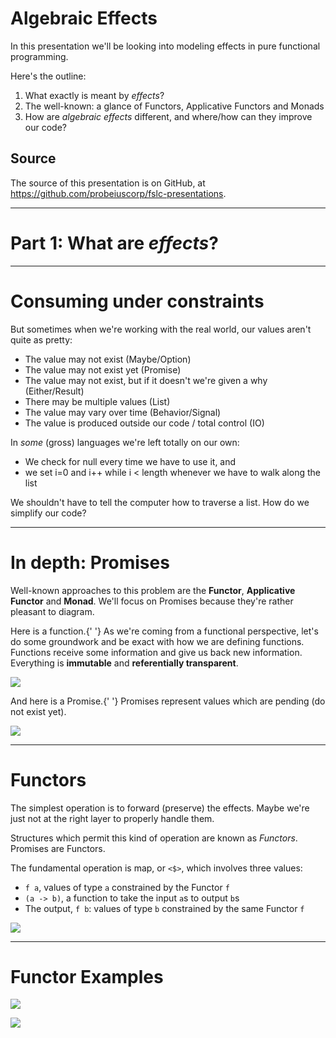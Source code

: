 
<Head>
  <title>Algebraic Effects</title>
  <link href="https://fonts.googleapis.com/css2?family=Ubuntu+Mono:ital,wght@0,400;0,700;1,400;1,700&display=swap" rel="stylesheet" />
</Head>

# Algebraic Effects

In this presentation we'll be looking into modeling effects in pure functional programming.

Here's the outline:

1. What exactly is meant by _effects_?
2. The well-known: a glance of Functors, Applicative Functors and Monads
3. How are _algebraic effects_ different, and where/how can they improve our code?

## Source

The source of this presentation is on GitHub, at https://github.com/probeiuscorp/fslc-presentations.

---

# Part 1: What are _effects_?

---

# Consuming under constraints

But sometimes when we're working with the real world, our values aren't quite as pretty:

- The value may not exist (Maybe/Option)
- The value may not exist yet (Promise)
- The value may not exist, but if it doesn't we're given a why (Either/Result)
- There may be multiple values (List)
- The value may vary over time (Behavior/Signal)
- The value is produced outside our code / total control (IO)

In _some_ (gross) languages we're left totally on our own:
* We check for null every time we have to use it, and
* we set i=0 and i++ while i < length whenever we have to walk along the list

We shouldn't have to tell the computer how to traverse a list.
How do we simplify our code?

---

# In depth: Promises

Well-known approaches to this problem are the **Functor**, **Applicative Functor** and **Monad**.
We'll focus on Promises because they're rather pleasant to diagram.

<p>
  <Highlight>Here is a function.</Highlight>{' '}
  As we're coming from a functional perspective,
  let's do some groundwork and be exact with how we are defining functions.
  Functions receive some information and give us back new information.
  Everything is <strong>immutable</strong> and <strong>referentially transparent</strong>.
</p>

![](function.svg)

<p>
  <Highlight>And here is a Promise.</Highlight>{' '}
  Promises represent values which are pending (do not exist yet).
</p>

![](promise.svg)

---

# Functors

The simplest operation is to forward (preserve) the effects.
Maybe we're just not at the right layer to properly handle them.

Structures which permit this kind of operation are known as _Functors_.
Promises are Functors.

The fundamental operation is map, or `<$>`, which involves three values:
* `f a`, values of type `a` constrained by the Functor `f`
* `(a -> b)`, a function to take the input `a`s to output `b`s
* The output, `f b`: values of type `b` constrained by the same Functor `f`

![](promise-functor.svg)

---

# Functor Examples

![](promise-functor-example.svg)

![](list-functor-example.svg)
